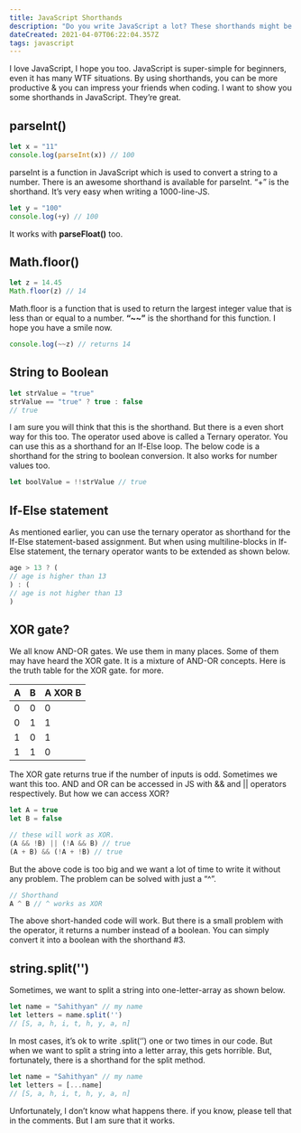 ---
title: JavaScript Shorthands
description: "Do you write JavaScript a lot? These shorthands might be helpful to you."
dateCreated: 2021-04-07T06:22:04.357Z
tags: javascript
---

I love JavaScript, I hope you too. JavaScript is super-simple for beginners, even it has many WTF situations. By using shorthands, you can be more productive & you can impress your friends when coding. I want to show you some shorthands in JavaScript. They’re great.

## parseInt()

```javascript
let x = "11"
console.log(parseInt(x)) // 100
```

parseInt is a function in JavaScript which is used to convert a string to a number. There is an awesome shorthand is available for parseInt. “+” is the shorthand. It’s very easy when writing a 1000-line-JS.

```javascript
let y = "100"
console.log(+y) // 100
```

It works with **parseFloat()** too.

## Math.floor()

```javascript
let z = 14.45
Math.floor(z) // 14
```

Math.floor is a function that is used to return the largest integer value that is less than or equal to a number. **“~~”** is the shorthand for this function. I hope you have a smile now.

```javascript
console.log(~~z) // returns 14 
```

## String to Boolean

```javascript
let strValue = "true"
strValue == "true" ? true : false
// true
```

I am sure you will think that this is the shorthand. But there is a even short way for this too. The operator used above is called a Ternary operator. You can use this as a shorthand for an If-Else loop. The below code is a shorthand for the string to boolean conversion. It also works for number values too.

```javascript
let boolValue = !!strValue // true
```

## If-Else statement

As mentioned earlier, you can use the ternary operator as shorthand for the If-Else statement-based assignment. But when using multiline-blocks in If-Else statement, the ternary operator wants to be extended as shown below.

```javascript
age > 13 ? (
// age is higher than 13
) : (
// age is not higher than 13
)
```

## XOR gate?

We all know AND-OR gates. We use them in many places. Some of them may have heard the XOR gate. It is a mixture of AND-OR concepts. Here is the truth table for the XOR gate. for more.

|A|B|A XOR B|
|-|-|-------|
|0|0|   0   |
|0|1|   1   |
|1|0|   1   |
|1|1|   0   |

The XOR gate returns true if the number of inputs is odd. Sometimes we want this too. AND and OR can be accessed in JS with && and || operators respectively. But how we can access XOR?

```javascript
let A = true
let B = false

// these will work as XOR.
(A && !B) || (!A && B) // true
(A + B) && (!A + !B) // true
```

But the above code is too big and we want a lot of time to write it without any problem. The problem can be solved with just a “^”.

```javascript
// Shorthand
A ^ B // ^ works as XOR
```

The above short-handed code will work. But there is a small problem with the operator, it returns a number instead of a boolean. You can simply convert it into a boolean with the shorthand #3.

## string.split('')

Sometimes, we want to split a string into one-letter-array as shown below.

```javascript
let name = "Sahithyan" // my name
let letters = name.split('')
// [S, a, h, i, t, h, y, a, n]
```

In most cases, it’s ok to write .split(‘’) one or two times in our code. But when we want to split a string into a letter array, this gets horrible. But, fortunately, there is a shorthand for the split method.

```javascript
let name = "Sahithyan" // my name
let letters = [...name]
// [S, a, h, i, t, h, y, a, n]
```

Unfortunately, I don’t know what happens there. if you know, please tell that in the comments. But I am sure that it works.
